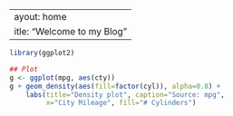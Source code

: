  ---
layout: home
title: "Welcome to my Blog"
---

```r
library(ggplot2)

## Plot
g <- ggplot(mpg, aes(cty))
g + geom_density(aes(fill=factor(cyl)), alpha=0.8) + 
    labs(title="Density plot", caption="Source: mpg", 
         x="City Mileage", fill="# Cylinders")
```